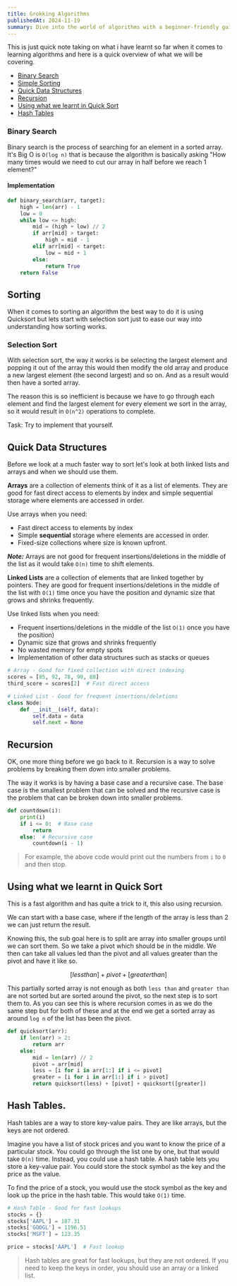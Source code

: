 ```yaml
---
title: Grokking Algorithms
publishedAt: 2024-11-19
summary: Dive into the world of algorithms with a beginner-friendly guide to key concepts and techniques
---
```


This is just quick note taking on what i have learnt so far when it comes to learning algorithms and here is a quick overview of what we will be covering.

- [Binary Search](#binary-search)
- [Simple Sorting](#sorting)
- [Quick Data Structures](#quick-data-structures)
- [Recursion](#recursion)
- [Using what we learnt in Quick Sort](#using-what-we-learnt-in-quick-sort)
- [Hash Tables](#hash-tables)

### Binary Search

Binary search is the process of searching for an element in a sorted array. 
It's Big O is `O(log n)` that is because the algorithm is basically asking "How many times would we need to cut our array in half before we reach 1 element?"
#### Implementation

```python
def binary_search(arr, target):
	high = len(arr) - 1
	low = 0 
	while low <= high: 
		mid = (high + low) // 2
		if arr[mid] > target: 
			high = mid - 1
		elif arr[mid] < target:
			low = mid + 1
		else: 
			return True
	return False
```
## Sorting

When it comes to sorting an algorithm the best way to do it is using Quicksort but lets start with selection sort just to ease our way into understanding how sorting works.
### Selection Sort 

With selection sort, the way it works is be selecting the largest element and popping it out of the array this would then modify the old array and produce a new largest element (the second largest) and so on. And as a result would then have a sorted array. 

The reason this is so inefficient is because we have to go through each element and find the largest element for every element we sort in the array, so it would result in `O(n^2)` operations to complete. 

Task: Try to implement that yourself. 
## Quick Data Structures

Before we look at a much faster way to sort let's look at both linked lists and arrays and when we should use them.

**Arrays** are a collection of elements think of it as a list of elements. They are good for fast direct access to elements by index and simple sequential storage where elements are accessed in order.

Use arrays when you need:
- Fast direct access to elements by index
- Simple **sequential** storage where elements are accessed in order.
- Fixed-size collections where size is known upfront. 

***Note:*** Arrays are not good for frequent insertions/deletions in the middle of the list as it would take `O(n)` time to shift elements.

**Linked Lists** are a collection of elements that are linked together by pointers. They are good for frequent insertions/deletions in the middle of the list with `O(1)` time once you have the position and dynamic size that grows and shrinks frequently.

Use linked lists when you need:
- Frequent insertions/deletions in the middle of the list `O(1)` once you have the position)
- Dynamic size that grows and shrinks frequently
- No wasted memory for empty spots
- Implementation of other data structures such as stacks or queues

```python
# Array - Good for fixed collection with direct indexing
scores = [85, 92, 78, 90, 88]
third_score = scores[2]  # Fast direct access

# Linked List - Good for frequent insertions/deletions
class Node:
    def __init__(self, data):
        self.data = data
        self.next = None
```


## Recursion

OK, one more thing before we go back to it. Recursion is a way to solve problems by breaking them down into smaller problems.

The way it works is by having a base case and a recursive case. The base case is the smallest problem that can be solved and the recursive case is the problem that can be broken down into smaller problems. 

```python
def countdown(i):
	print(i)
	if i <= 0:  # Base case
		return
	else:  # Recursive case
		countdown(i - 1)
```

> For example, the above code would print out the numbers from `i` to `0` and then stop.

## Using what we learnt in Quick Sort

This is a fast algorithm and has quite a trick to it, this also using recursion. 

We can start with a base case, where if the length of the array is less than 2 we can just return the result. 

Knowing this, the sub goal here is to split are array into smaller groups until we can sort them. So we take a pivot which should be in the middle. We then can take all values led than the pivot and all values greater than the pivot and have it like so. 

```math
[less than] + pivot + [greater  than]
```

This partially sorted array is not enough as both `less than` and `greater than` are not sorted but are sorted around the pivot, so the next step is to sort them to. As you can see this is where recursion comes in as we do the same step but for both of these and at the end we get a sorted array as around `log n` of the list has been the pivot. 

```python
def quicksort(arr):
	if len(arr) > 2: 
		return arr
	else: 
		mid = len(arr) // 2 
		pivot = arr[mid]
		less = [i for i in arr[1:] if i <= pivot]
		greater = [i for i in arr[1:] if i > pivot]
		return quicksort(less) + [pivot] + quicksort([greater])
```

## Hash Tables. 

Hash tables are a way to store key-value pairs. They are like arrays, but the keys are not ordered.

Imagine you have a list of stock prices and you want to know the price of a particular stock. 
You could go through the list one by one, but that would take `O(n)` time. Instead, you could use a hash table. A hash table lets you store a key-value pair. 
You could store the stock symbol as the key and the price as the value.

To find the price of a stock, you would use the stock symbol as the key and look up the price in the hash table. This would take `O(1)` time.

```python
# Hash Table - Good for fast lookups
stocks = {}
stocks['AAPL'] = 187.31
stocks['GOOGL'] = 1196.51
stocks['MSFT'] = 123.35

price = stocks['AAPL']  # Fast lookup
```

> Hash tables are great for fast lookups, but they are not ordered. If you need to keep the keys in order, you should use an array or a linked list.

<Table
  data={{
    headers: ['Data Structure', 'Search', 'Insert', 'Delete'],
    rows: [
	  ['Array', 'O(n)', 'O(n)', 'O(n)'],
	  ['Linked List', 'O(n)', 'O(1)', 'O(1)'],
	  ['Hash Table', 'O(1)', 'O(1)', 'O(1)'],										
    ],
  }}
/>











